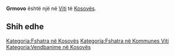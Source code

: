 {{Fshat në 
 | Emri                = Grmovo
 | EmriAlt                = 
 | NAME_SHORT_FORM=      
 | NAME_GENERIC=      
 | NAME_SORT_NAME_RO=      GRMOVO
 | FULL_NAME_RO = Grmovo
 | FULL_NAME_ND_RO=Grmovo
 | SORT_NAME_RG=GRMOVO
 | FULL_NAME_RG=Grmovo
 | FULL_NAME_ND_RG=Grmovo
 | SRP_NAME_SHORT_FORM=      
 | SRP_NAME_GENERIC=      
 | SRP_NAME_SORT_NAME_RO=      
 | SRP_FULL_NAME_RO = 
 | SRP_FULL_NAME_ND_RO=
 | SRP_SORT_NAME_RG=
 | SRP_FULL_NAME_RG=
 | SRP_FULL_NAME_ND_RG=
 | Emri (Rasa dhanore) = 
 | Figura              = 
 | Shteti              = Kosovo
 | Komuna              = Viti
 | Kodi postar         = 
 | Sipërfaqja          = 

 | Popullsia           = 

 | Regj. i popullsisë  = 
 | Dend. e popullsisë  = 
 | Faqja zyrtare       = 
 <!--- Koordinatat ----> 
 | Gjerësia            = 42.32
 | Gjatësia            = 21.315278
 | Lartësia            = 
}}
'''Grmovo''' është një [[]] në [[Viti]] të [[Kosovës]].

<!-- == Gjeografia == -->
<!-- == Historia == -->
<!-- == Demografia == -->
== Shih edhe ==
{{Komuna Viti}}
{{Kosovo-Administrata-Cung}}

[[Kategoria:Fshatra në Kosovës]]
[[Kategoria:Fshatra në Kommunes Viti]]
[[Kategoria:Vendbanime në Kosovës]]